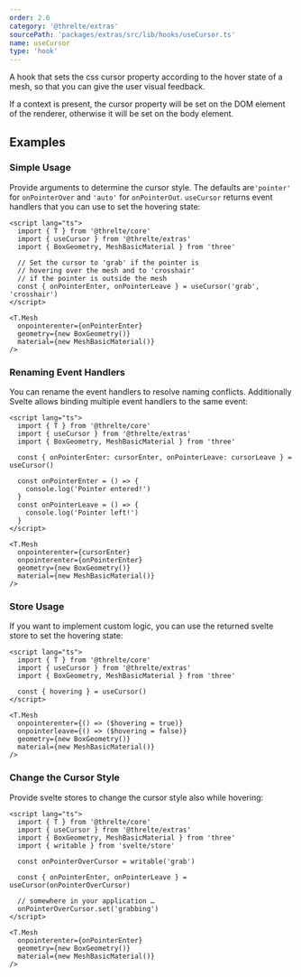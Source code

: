 ```yaml
---
order: 2.6
category: '@threlte/extras'
sourcePath: 'packages/extras/src/lib/hooks/useCursor.ts'
name: useCursor
type: 'hook'
---
```


A hook that sets the css cursor property according to the hover state of a mesh, so that you can give the user visual feedback.

If a context is present, the cursor property will be set on the DOM element of the renderer, otherwise it will be set on the body element.

<Example path="extras/use-cursor" />

## Examples

### Simple Usage

Provide arguments to determine the cursor style. The defaults are`'pointer'` for `onPointerOver` and `'auto'` for `onPointerOut`. `useCursor` returns event handlers that you can use to set the hovering state:

```svelte
<script lang="ts">
  import { T } from '@threlte/core'
  import { useCursor } from '@threlte/extras'
  import { BoxGeometry, MeshBasicMaterial } from 'three'

  // Set the cursor to 'grab' if the pointer is
  // hovering over the mesh and to 'crosshair'
  // if the pointer is outside the mesh
  const { onPointerEnter, onPointerLeave } = useCursor('grab', 'crosshair')
</script>

<T.Mesh
  onpointerenter={onPointerEnter}
  geometry={new BoxGeometry()}
  material={new MeshBasicMaterial()}
/>
```

### Renaming Event Handlers

You can rename the event handlers to resolve naming conflicts. Additionally Svelte allows binding multiple event handlers to the same event:

```svelte
<script lang="ts">
  import { T } from '@threlte/core'
  import { useCursor } from '@threlte/extras'
  import { BoxGeometry, MeshBasicMaterial } from 'three'

  const { onPointerEnter: cursorEnter, onPointerLeave: cursorLeave } = useCursor()

  const onPointerEnter = () => {
    console.log('Pointer entered!')
  }
  const onPointerLeave = () => {
    console.log('Pointer left!')
  }
</script>

<T.Mesh
  onpointerenter={cursorEnter}
  onpointerenter={onPointerEnter}
  geometry={new BoxGeometry()}
  material={new MeshBasicMaterial()}
/>
```

### Store Usage

If you want to implement custom logic, you can use the returned svelte store to set the hovering state:

```svelte
<script lang="ts">
  import { T } from '@threlte/core'
  import { useCursor } from '@threlte/extras'
  import { BoxGeometry, MeshBasicMaterial } from 'three'

  const { hovering } = useCursor()
</script>

<T.Mesh
  onpointerenter={() => ($hovering = true)}
  onpointerleave={() => ($hovering = false)}
  geometry={new BoxGeometry()}
  material={new MeshBasicMaterial()}
/>
```

### Change the Cursor Style

Provide svelte stores to change the cursor style also while hovering:

```svelte
<script lang="ts">
  import { T } from '@threlte/core'
  import { useCursor } from '@threlte/extras'
  import { BoxGeometry, MeshBasicMaterial } from 'three'
  import { writable } from 'svelte/store'

  const onPointerOverCursor = writable('grab')

  const { onPointerEnter, onPointerLeave } = useCursor(onPointerOverCursor)

  // somewhere in your application …
  onPointerOverCursor.set('grabbing')
</script>

<T.Mesh
  onpointerenter={onPointerEnter}
  geometry={new BoxGeometry()}
  material={new MeshBasicMaterial()}
/>
```
